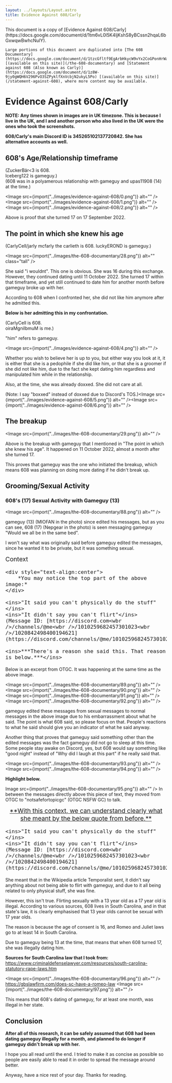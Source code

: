 ```yaml
---
layout: ../layouts/Layout.astro
title: Evidence Against 608/Carly
---
```



<div class="notification">
	This document is a copy of [Evidence Against 608/Carly](https://docs.google.com/document/d/1tm6vL0l5K4IjKshS8yBCssn2hqaL6bGxwqwBwhcNuIY).

    Large portions of this document are duplicated into [The 608 Documentary](https://docs.google.com/document/d/1tzcGfltf9EgArbHkycW9vYx2CoGPonHrWa29d_RyIbc) [(available on this site)](/the-608-documentary) and [Statement against 608 (Also known as Carly)](https://docs.google.com/document/d/1z8W-9jy0gWQH6V296PvO3SZPyklfXnVcbjN2ukyL5Po) [(available on this site)](/statement-against-608), where more content may be available.

</div>

# Evidence Against 608/Carly

**NOTE: Any times shown in images are in UK timezone. This is because I live in the UK, and I and another person who also lived in the UK were the ones who took the screenshots.**

**608/Carly's main Discord ID is 345265102137720842. She has alternative accounts as well.**

## 608's Age/Relationship timeframe

(ZuckerBär\<3 is 608.  
Iceberg122 is gameguy.)  
(608 was in a polyamerous relationship with gameguy and upas11908 (14) at the time.)

<Image src={import("../images/evidence-against-608/0.png")} alt="" />
<Image src={import("../images/evidence-against-608/1.png")} alt="" />
<Image src={import("../images/evidence-against-608/2.png")} alt="" />

Above is proof that she turned 17 on 17 September 2022.

## The point in which she knew his age

(CarlyCell/jarly mcfarly the carlieth is 608.
luckyEROND is gameguy.)

<Image
	src={import("../images/the-608-documentary/28.png")}
	alt=""
	class="tall"
/>

She said "i wouldnt". This one is obvious. She was 16 during this exchange. However, they continued dating until 11 October 2022. She turned 17 within that timeframe, and yet still continued to date him for another month before gameguy broke up with her.

According to 608 when I confronted her, she did not like him anymore after he admitted this.

**Below is her admitting this in my confrontation.**

(CarlyCell is 608.  
oiraMgnilbmuM is me.)

"him" refers to gameguy.

<Image src={import("../images/evidence-against-608/4.png")} alt="" />

Whether you wish to believe her is up to you, but either way you look at it, it is either that she is a pedophile if she did like him, or that she is a groomer if she did not like him, due to the fact she kept dating him regardless and manipulated him while in the relationship.

Also, at the time, she was already doxxed. She did not care at all.

(Note: I say "boxxed" instead of doxxed due to Discord's TOS.)<Image src={import("../images/evidence-against-608/5.png")} alt="" /><Image src={import("../images/evidence-against-608/6.png")} alt="" />

## The breakup

<Image src={import("../images/the-608-documentary/29.png")} alt="" />

Above is the breakup with gameguy that I mentioned in "The point in which she knew his age". It happened on 11 October 2022, almost a month after she turned 17.

This proves that gameguy was the one who initiated the breakup, which means 608 was planning on doing more dating if he didn't break up.

## Grooming/Sexual Activity

### 608's (17) Sexual Activity with Gameguy (13)

<Image src={import("../images/the-608-documentary/88.png")} alt="" />

gameguy (13) (MIOFAN in the photo) since edited his messages, but as you can see, 608 (17) (Nepgear in the photo) is seen messaging gameguy "Would we all be in the same bed".

I won't say what was originally said before gameguy edited the messages, since he wanted it to be private, but it was something sexual.

<div style="font-size:1.2rem">
	Context

    <div style="text-align:center">
    	*You may notice the top part of the above image:*
    </div>

    <ins>"It said you can't physically do the stuff"</ins>
    <ins>"It didn't say you can't flirt"</ins>
    (Message ID: [https://discord.com<wbr />/channels/@me<wbr />/1010259682457301023<wbr />/1020842498400194621](https://discord.com/channels/@me/1010259682457301023/1020842498400194621))

    <ins>***There's a reason she said this. That reason is below.***</ins>

</div>

Below is an excerpt from OTGC. It was happening at the same time as the above image.

<Image src={import("../images/the-608-documentary/89.png")} alt="" />
<Image src={import("../images/the-608-documentary/90.png")} alt="" />
<Image src={import("../images/the-608-documentary/91.png")} alt="" />
<Image src={import("../images/the-608-documentary/92.png")} alt="" />

gameguy edited these messages from sexual messages to normal messages in the above image due to his embarrassment about what he said. The point is what 608 said, so please focus on that. People's reactions to what he said should give you an indicator of what he said anyway.

Another thing that proves that gameguy said something other than the edited messages was the fact gameguy did not go to sleep at this time. Some people stay awake on Discord, yes, but 608 would say something like "good night" instead of "Why did I laugh at this part" if he really said that.

<Image src={import("../images/the-608-documentary/93.png")} alt="" />
<Image src={import("../images/the-608-documentary/94.png")} alt="" />

**Highlight below.**

Image src={import("../images/the-608-documentary/95.png")} alt="" />
In between the messages directly above this piece of text, they moved from OTGC to
"notsafefortopicgc" (OTGC NSFW GC) to talk.

<div style="font-size:1.2rem">
    <div style="text-align:center">
    	<ins>**With this context, we can understand clearly what she meant by the below quote from before.**</ins>
    </div>

    <ins>"It said you can't physically do the stuff"</ins>
    <ins>"It didn't say you can't flirt"</ins>
    (Message ID: [https://discord.com<wbr />/channels/@me<wbr />/1010259682457301023<wbr />/1020842498400194621](https://discord.com/channels/@me/1010259682457301023/1020842498400194621))

</div>

She meant that in the Wikipedia article Temporalist sent, it didn't say anything about not being able to flirt with gameguy, and due to it all being related to only physical stuff, she was fine.

However, this isn't true. Flirting sexually with a 13 year old as a 17 year old is illegal. According to various sources, 608 lives in South Carolina, and in that state's law, it is clearly emphasised that 13 year olds cannot be sexual with 17 year olds.

The reason is because the age of consent is 16, and Romeo and Juliet laws go to at least 14 in South Carolina.

Due to gameguy being 13 at the time, that means that when 608 turned 17, she was illegally dating him.

**Sources for South Carolina law that I took from:**
https://www.criminaldefenselawyer.com/resources/south-carolina-statutory-rape-laws.htm

<Image src={import("../images/the-608-documentary/96.png")} alt="" />
https://gbslawfirm.com/does-sc-have-a-romeo-law
<Image src={import("../images/the-608-documentary/97.png")} alt="" />

This means that 608's dating of gameguy, for at least one month, was illegal in her state.

## Conclusion

**After all of this research, it can be safely assumed that 608 had been dating gameguy illegally for a month, and planned to do longer if gameguy didn't break up with her.**

I hope you all read until the end. I tried to make it as concise as possible so people are easily able to read it in order to spread the message around better.

Anyway, have a nice rest of your day. Thanks for reading.
